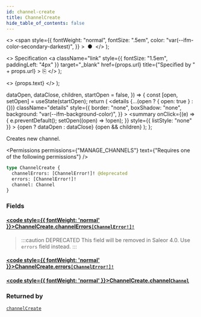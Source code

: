 ```yaml
---
id: channel-create
title: ChannelCreate
hide_table_of_contents: false
---
```


  <>
    <span
      style={{
        fontWeight: "normal",
        fontSize: ".5em",
        color: "var(--ifm-color-secondary-darkest)",
      }}
    >
      &nbsp;●&nbsp;
    </span>
  </>
);

  <>
    Specification
    <a
      className="link"
      style={{ fontSize: "1.5em", paddingLeft: "4px" }}
      target="\_blank"
      href={props.url}
      title={"Specified by " + props.url}
    >
      ⎘
    </a>
  </>
);

  <>
    <span className={props.class}>{props.text}</span>
  </>
);


  dataOpen,
  dataClose,
  children,
  startOpen = false,
}) => {
  const [open, setOpen] = useState(startOpen);
  return (
    <details
      {...(open ? { open: true } : {})}
      className="details"
      style={{
        border: "none",
        boxShadow: "none",
        background: "var(--ifm-background-color)",
      }}
    >
      <summary
        onClick={(e) => {
          e.preventDefault();
          setOpen((open) => !open);
        }}
        style={{ listStyle: "none" }}
      >
        {open ? dataOpen : dataClose}
      </summary>
      {open && children}
    </details>
  );
};

Creates new channel.

<Permissions
  permissions={"MANAGE_CHANNELS"}
  text={"Requires one of the following permissions"}
/>

```graphql
type ChannelCreate {
  channelErrors: [ChannelError!]! @deprecated
  errors: [ChannelError!]!
  channel: Channel
}
```

### Fields

#### [<code style={{ fontWeight: 'normal' }}>ChannelCreate.<b>channelErrors</b></code>](#)<Bullet />[`[ChannelError!]!`](../../../api-reference/channels/objects/channel-error) <Badge class="badge badge--deprecated badge--secondary" text="deprecated"/> <Badge class="badge badge--secondary" text="non-null"/> <Badge class="badge badge--secondary" text="object"/>

> :::caution DEPRECATED
> This field will be removed in Saleor 4.0. Use `errors` field instead.
> :::

#### [<code style={{ fontWeight: 'normal' }}>ChannelCreate.<b>errors</b></code>](#)<Bullet />[`[ChannelError!]!`](../../../api-reference/channels/objects/channel-error) <Badge class="badge badge--secondary" text="non-null"/> <Badge class="badge badge--secondary" text="object"/>

>

#### [<code style={{ fontWeight: 'normal' }}>ChannelCreate.<b>channel</b></code>](#)<Bullet />[`Channel`](../../../api-reference/channels/objects/channel) <Badge class="badge badge--secondary" text="object"/>

>

### Returned by

[`channelCreate`](../../../api-reference/channels/mutations/channel-create) <Badge class="badge badge--secondary" text="mutation"/>

